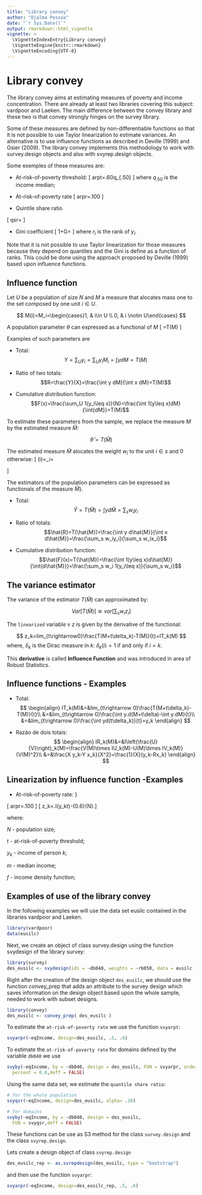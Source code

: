```yaml
---
title: "Library convey"
author: "Djalma Pessoa"
date: "`r Sys.Date()`"
output: rmarkdown::html_vignette
vignette: >
  \VignetteIndexEntry{Library convey}
  \VignetteEngine{knitr::rmarkdown}
  \VignetteEncoding{UTF-8}
---
```

# Library convey

The library convey aims at estimating measures of poverty and income concentration. There are already at least two libraries covering this subject: vardpoor and Laeken.
The main difference between the convey library and these two is that convey strongly hinges on the survey library.

Some of these measures are defined by non-differentiable functions so that it is not possible to use Taylor linearization to estimate variances. An alternative is to use influence functions as described in Deville (1999) and Osier (2009). The library convey implements this methodology to work with survey.design objects and also with svyrep.design objects.

Some exemples of these measures are:

- At-risk-of-poverty threshold:
\[
arpt=.60q_{.50}
\]
where $q_{.50}$ is the income median;

- At-risk-of-poverty rate
\[
 arpr=\frac{\sum_U 1(y_i \leq arpt)}{N}.100
\]

- Quintile share ratio
     
\[
qsr=\frac{\sum_U 1(y_i>q_{.80})}{\sum_U 1(y_i\leq q_{.20})}
\]

- Gini coefficient
\[
1+G=\frac{2\sum_U (r_i-1)y_i}{N\sum_Uy_i}
\]
where $r_i$ is the rank of $y_i$.

Note that it is not possible to use Taylor linearization for those measures because they depend on quantiles and the Gini is define as a function of ranks. This could be done using the approach proposed by Deville (1999) based upon influence functions. 


## Influence function


Let $U$ be a population of size $N$ and $M$ a measure that alocates mass one to the set composed by one unit $i\in U$.

$$
M(i)=M_i=\begin{cases}1, & i\in U \\
0, & i \notin U\end{cases}
$$

A population parameter $\theta$ can expressed as a functional of $M$
\[
\theta=T(M)
\]

Examples of such parameters are

- Total: 
$$Y=\sum_Uy_i=\sum_U y_iM_i=\int ydM=T(M)$$

- Ratio of two totals:
$$R=\frac{Y}{X}=\frac{\int y dM}{\int x dM}=T(M)$$

- Cumulative distribution function:
$$F(x)=\frac{\sum_U 1(y_i\leq x)}{N}=\frac{\int 1(y\leq x)dM}{\int{dM}}=T(M)$$


To estimate these parameters from the sample, we replace the measure $M$ by the estimated measure $\hat{M}$:

$$\hat{\theta}=T(\hat{M})$$

The estimated measure $\hat{M}$ alocates the weight $w_i$ to the unit $i\in s$ and $0$ otherwise: 
\[
\hat{M}(i)=\hat{M}_i=\begin{cases}w_i, & i\in s \\
0, & i \notin s\end{cases}
\]

The estimators of the population parameters can be expressed as functionals of the measure  $\hat{M}$}. 

-  Total:
$$\hat{Y}=T(\hat{M})=\int yd\hat{M}=\sum_s w_iy_i$$

- Ratio of totals:
$$\hat{R}=T(\hat{M})=\frac{\int y d\hat{M}}{\int x d\hat{M}}=\frac{\sum_s w_iy_i}{\sum_s w_ix_i}$$

- Cumulative distribution function:
$$\hat{F}(x)=T(\hat{M})=\frac{\int 1(y\leq x)d\hat{M}}{\int{d\hat{M}}}=\frac{\sum_s w_i 1(y_i\leq x)}{\sum_s w_i}$$

## The variance estimator


The variance of the estimator $T(\hat{M})$ can approximated by:

$$ 
Var\left[T(\hat{M})\right]\cong var\left[\sum_s w_i z_i\right]
$$

The  ``linearized`` variable v $z$  is given by the derivative of the functional:

$$
z_k=lim_{t\rightarrow0}\frac{T(M+t\delta_k)-T(M)}{t}=IT_k(M)
$$
where, $\delta_k$ is the Dirac measure in $k$: $\delta_k(i)=1$ if and only if $i=k$.

This **derivative** is called  **Influence Function** and was introduced in area of Robust Statistics.


## Influence functions - Examples


- Total:
$$
\begin{align}
IT_k(M)&=&lim_{t\rightarrow 0}\frac{T(M+t\delta_k)-T(M)}{t}\\
&=&lim_{t\rightarrow 0}\frac{\int y.d(M+t\delta)-\int y.dM}{t}\\
&=&lim_{t\rightarrow 0}\frac{\int yd(t\delta_k)}{t}=y_k	
\end{align}
$$


- Razão de dois totais:
$$
\begin{align}
IR_k(M)&=&I\left(\frac{U}{V}\right)_k(M)=\frac{V(M)\times IU_k(M)-U(M)\times IV_k(M)}{V(M)^2}\\
&=&\frac{X y_k-Y x_k}{X^2}=\frac{1}{X}(y_k-Rx_k)
\end{align}
$$

## Linearization by influence function -Examples


- At-risk-of-poverty rate:
}

\[
 arpr=\frac{\sum_U I(y_i \leq arpt)}{\sum_U w_i}.100
\]
\[
z_k=\frac{1}{N}.I(y_k\leq t)-{0.6}{N}.\frac{f(t)}{f(m)}\left[I(y_k\leq m)-0.5\right]
\]

where:

$N$ - population size; 

$t$ - at-risk-of-poverty threshold;

$y_k$ - income of person $k$;

$m$ - median income;

$f$ - income density function;

## Examples of use of the library convey


In the following examples we will use the data set eusilc contained in the libraries vardpoor and Laeken.

```r
library(vardpoor)
data(eusilc)
```
Next, we create an object of class survey.design using the function svydesign of the library survey:

```r
library(survey)
des_eusilc <- svydesign(ids = ~db040, weights = ~rb050, data = eusilc )
```
Right after the creation of the design object ```des_eusilc```, we should use the function convey_prep that adds an attribute to the survey design which saves information on the design object based upon the whole sample,  needed to work with subset designs.

```r
library(convey)
des_eusilc <- convey_prep( des_eusilc )
```
To estimate the `at-risk-of-poverty rate` we use the function `svyarpt`:

```r
svyarpr(~eqIncome, design=des_eusilc, .5, .6)
```
To estimate the `at-risk-of-poverty rate` for domains defined by the variable `db040` we use

```r
svyby(~eqIncome, by = ~db040, design = des_eusilc, FUN = svyarpr, order = 0.5, 
  percent = 0.6,deff = FALSE)
```


Using the same data set, we estimate the `quantile share ratio`: 

```r
# for the whole population
svyqsr(~eqIncome, design=des_eusilc, alpha= .20)

# for domains
svyby(~eqIncome, by = ~db040, design = des_eusilc,
  FUN = svyqsr,deff = FALSE)

```

These functions can be use as S3 method for the class `survey.design` and the class `svyrep.design`.

Lets create a design object of class `svyrep.design`

```r
des_eusilc_rep <- as.svrepdesign(des_eusilc, type = "bootstrap")
```

and then use the function `svyarpr`:

```r
svyarpr(~eqIncome, design=des_eusilc_rep, .5, .6)
```













